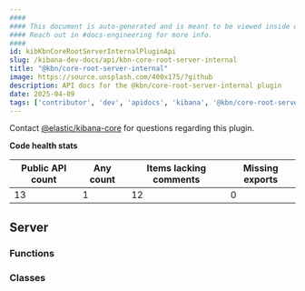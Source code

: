 ```yaml
---
####
#### This document is auto-generated and is meant to be viewed inside our experimental, new docs system.
#### Reach out in #docs-engineering for more info.
####
id: kibKbnCoreRootServerInternalPluginApi
slug: /kibana-dev-docs/api/kbn-core-root-server-internal
title: "@kbn/core-root-server-internal"
image: https://source.unsplash.com/400x175/?github
description: API docs for the @kbn/core-root-server-internal plugin
date: 2025-04-09
tags: ['contributor', 'dev', 'apidocs', 'kibana', '@kbn/core-root-server-internal']
---
```




Contact [@elastic/kibana-core](https://github.com/orgs/elastic/teams/kibana-core) for questions regarding this plugin.

**Code health stats**

| Public API count  | Any count | Items lacking comments | Missing exports |
|-------------------|-----------|------------------------|-----------------|
| 13 | 1 | 12 | 0 |

## Server

### Functions
<DocDefinitionList data={kbnCoreRootServerInternalObj.server.functions}/>

### Classes
<DocDefinitionList data={kbnCoreRootServerInternalObj.server.classes}/>

